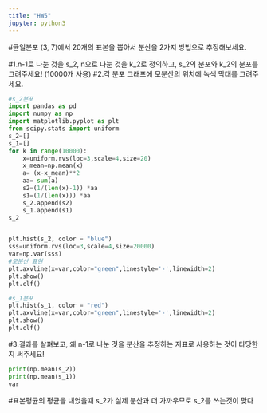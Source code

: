```yaml
---
title: "HW5"
jupyter: python3
---
```

#균일분포 (3, 7)에서 20개의 표본을 뽑아서 분산을 2가지 방법으로 추정해보세요.

#1.n-1로 나눈 것을 s_2, n으로 나눈 것을 k_2로 정의하고, s_2의 분포와 k_2의 분포를 그려주세요! (10000개 사용)
#2.각 분포 그래프에 모분산의 위치에 녹색 막대를 그려주세요.

```python
#s_2분포
import pandas as pd
import numpy as np
import matplotlib.pyplot as plt
from scipy.stats import uniform
s_2=[]
s_1=[]
for k in range(10000):
    x=uniform.rvs(loc=3,scale=4,size=20)
    x_mean=np.mean(x)
    a= (x-x_mean)**2
    aa= sum(a)
    s2=(1/(len(x)-1)) *aa
    s1=(1/(len(x))) *aa
    s_2.append(s2)   
    s_1.append(s1) 
s_2    


plt.hist(s_2, color = "blue")
sss=uniform.rvs(loc=3,scale=4,size=20000)
var=np.var(sss)
#모분산 표현
plt.axvline(x=var,color="green",linestyle='-',linewidth=2)
plt.show()
plt.clf()
```

```python
#s_1분포
plt.hist(s_1, color = "red")
plt.axvline(x=var,color="green",linestyle='-',linewidth=2)
plt.show()
plt.clf()
```


#3.결과를 살펴보고, 왜 n-1로 나눈 것을 분산을 추정하는 지표로 사용하는 것이 타당한지 써주세요!
```python
print(np.mean(s_2))
print(np.mean(s_1))
var
```
#표본평균의 평균을 내었을때 s_2가 실제 분산과 더 가까우므로 s_2를 쓰는것이 맞다
